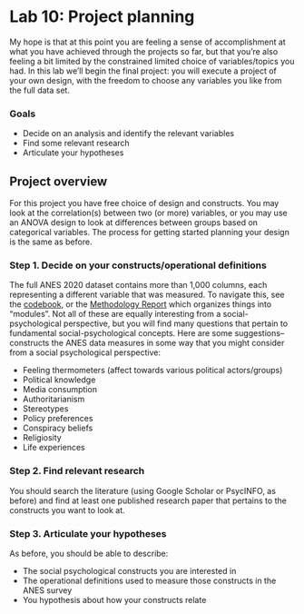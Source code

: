 # Lab 10: Project planning {.unnumbered}

My hope is that at this point you are feeling a sense of accomplishment at what you have achieved through the projects so far, but that you're also feeling a bit limited by the constrained limited choice of variables/topics you had. In this lab we'll begin the final project: you will execute a project of your own design, with the freedom to choose any variables you like from the full data set.


### Goals

- Decide on an analysis and identify the relevant variables
- Find some relevant research
- Articulate your hypotheses



## Project overview

For this project you have free choice of design and constructs. You may look at the correlation(s) between two (or more) variables, or you may use an ANOVA design to look at differences between groups based on categorical variables. The process for getting started planning your design is the same as before.


### Step 1. Decide on your constructs/operational definitions

The full ANES 2020 dataset contains more than 1,000 columns, each representing a different variable that was measured. To navigate this, see the [codebook](https://electionstudies.org/wp-content/uploads/2022/02/anes_timeseries_2020_userguidecodebook_20220210.pdf), or the [Methodology Report](https://electionstudies.org/wp-content/uploads/2022/08/anes_timeseries_2020_methodology_report.pdf#page=16) which organizes things into "modules". Not all of these are equally interesting from a social-psychological perspective, but you will find many questions that pertain to fundamental social-psychological concepts. Here are some suggestions--constructs the ANES data measures in some way that you might consider from a social psychological perspective:

- Feeling thermometers (affect towards various political actors/groups)
- Political knowledge
- Media consumption
- Authoritarianism
- Stereotypes
- Policy preferences
- Conspiracy beliefs
- Religiosity
- Life experiences


### Step 2. Find relevant research

You should search the literature (using Google Scholar or PsycINFO, as before) and find at least one published research paper that pertains to the constructs you want to look at.


### Step 3. Articulate your hypotheses

As before, you should be able to describe:

- The social psychological constructs you are interested in
- The operational definitions used to measure those constructs in the ANES survey
- You hypothesis about how your constructs relate
